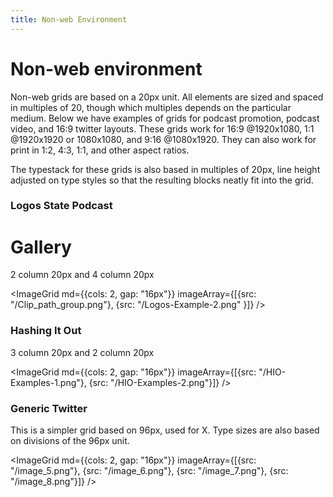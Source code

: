 ```yaml
---
title: Non-web Environment
---
```



# Non-web environment

Non-web grids are based on a 20px unit. All elements are sized and spaced in multiples of 20, though which multiples depends on the particular medium. Below we have examples of grids for podcast promotion, podcast video, and 16:9 twitter layouts. These grids work for 16:9 @1920x1080, 1:1 @1920x1920 or 1080x1080, and 9:16 @1080x1920. They can also work for print in 1:2, 4:3, 1:1, and other aspect ratios.

The typestack for these grids is also based in multiples of 20px, line height adjusted on type styles so that the resulting blocks neatly fit into the grid.

### Logos State Podcast

# Gallery

<!-- [Sizzle Reel draft.mp4](Gallery%20e5522cb5bfc94082adac41f1ab17a673/Sizzle_Reel_draft.mp4) -->

2 column 20px and 4 column 20px

<ImageGrid md={{cols: 2, gap: "16px"}} imageArray={[{src: "/Clip_path_group.png"}, {src: "/Logos-Example-2.png" }]} />

### Hashing It Out

3 column 20px and 2 column 20px

<ImageGrid md={{cols: 2, gap: "16px"}} imageArray={[{src: "/HIO-Examples-1.png"}, {src: "/HIO-Examples-2.png"}]} />

### Generic Twitter

This is a simpler grid based on 96px, used for X. Type sizes are also based on divisions of the 96px unit.

<ImageGrid md={{cols: 2, gap: "16px"}} imageArray={[{src: "/image_5.png"}, {src: "/image_6.png"}, {src: "/image_7.png"}, {src: "/image_8.png"}]} />
